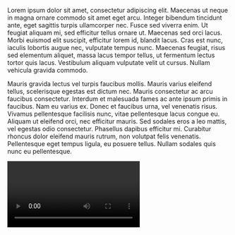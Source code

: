 Lorem ipsum dolor sit amet, consectetur adipiscing elit. Maecenas ut neque in magna ornare commodo sit amet eget arcu. Integer bibendum tincidunt ante, eget sagittis turpis ullamcorper nec. Fusce sed viverra enim. Ut feugiat aliquam mi, sed efficitur tellus ornare ut. Maecenas sed orci lacus. Morbi euismod elit suscipit, efficitur lorem id, blandit lacus. Cras est nunc, iaculis lobortis augue nec, vulputate tempus nunc. Maecenas feugiat, risus sed elementum aliquet, massa lacus tempor tellus, ut fermentum lectus tortor quis lacus. Vestibulum aliquam vulputate velit ut cursus. Nullam vehicula gravida commodo.

Mauris gravida lectus vel turpis faucibus mollis. Mauris varius eleifend tellus, scelerisque egestas est dictum nec. Mauris consectetur ac arcu faucibus consectetur. Interdum et malesuada fames ac ante ipsum primis in faucibus. Nam eu varius ex. Donec et faucibus urna, vel venenatis risus. Vivamus pellentesque facilisis nunc, vitae pellentesque lacus congue eu. Aliquam ut eleifend orci, nec efficitur mauris. Sed sodales eros a leo mattis, vel egestas odio consectetur. Phasellus dapibus efficitur mi. Curabitur rhoncus dolor eleifend mauris rutrum, non volutpat felis venenatis. Pellentesque eget tempus ligula, eu posuere tellus. Nullam sodales quis nunc eu pellentesque.

<Video provider="youtube" id="IFbeeURu2Kc?si">

</Video>
